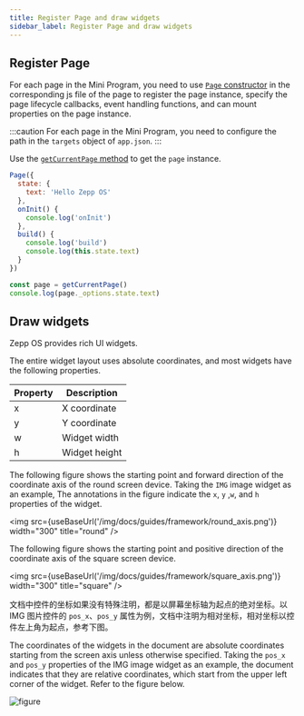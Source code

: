 ```yaml
---
title: Register Page and draw widgets
sidebar_label: Register Page and draw widgets
---
```



## Register Page

For each page in the Mini Program, you need to use [`Page` constructor](../../../reference/device-app-api/newAPI/global/Page.mdx) in the corresponding js file of the page to register the page instance, specify the page lifecycle callbacks, event handling functions, and can mount properties on the page instance.

:::caution
For each page in the Mini Program, you need to configure the path in the `targets` object of `app.json`.
:::

Use the [`getCurrentPage` method](../../../reference/device-app-api/newAPI/global/getCurrentPage.mdx) to get the `page` instance.

```js title="page.js"
Page({
  state: {
    text: 'Hello Zepp OS'
  },
  onInit() {
    console.log('onInit')
  },
  build() {
    console.log('build')
    console.log(this.state.text)
  }
})

const page = getCurrentPage()
console.log(page._options.state.text)
```

## Draw widgets

Zepp OS provides rich UI widgets.

The entire widget layout uses absolute coordinates, and most widgets have the following properties.

| Property | Description     |
| ---- | -------- |
| x    | X coordinate   |
| y    | Y coordinate   |
| w    | Widget width |
| h    | Widget height |

The following figure shows the starting point and forward direction of the coordinate axis of the round screen device. Taking the `IMG` image widget as an example, The annotations in the figure indicate the `x`, `y` ,`w`, and `h` properties of the widget.

<img
  src={useBaseUrl('/img/docs/guides/framework/round_axis.png')}
  width="300"
  title="round"
/>

The following figure shows the starting point and positive direction of the coordinate axis of the square screen device.

<img
  src={useBaseUrl('/img/docs/guides/framework/square_axis.png')}
  width="300"
  title="square"
/>

文档中控件的坐标如果没有特殊注明，都是以屏幕坐标轴为起点的绝对坐标。以 IMG 图片控件的 `pos_x`、`pos_y` 属性为例，文档中注明为相对坐标，相对坐标以控件左上角为起点，参考下图。

The coordinates of the widgets in the document are absolute coordinates starting from the screen axis unless otherwise specified. Taking the `pos_x` and `pos_y` properties of the IMG image widget as an example, the document indicates that they are relative coordinates, which start from the upper left corner of the widget. Refer to the figure below.

![figure](/img/api/img_pos.jpg)

